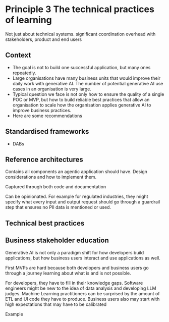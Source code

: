 # Principle 3 The technical practices of learning

Not just about technical systems. significant coordination overhead with stakeholders, product and end users 

## Context

- The goal is not to build one successful application, but many ones repeatedly. 
- Large organisations have many business units that would improve their daily work with generative AI. The number of potential generative AI use cases in an organisation is very large. 
- Typical question we face is not only how to ensure the quality of a single POC or MVP, but how to build reliable best practices that allow an organisation to scale how the organisation applies generative AI to improve business practices. 
- Here are some recommendations

## Standardised frameworks
- DABs

## Reference architectures
Contains all components an agentic application should have. Design considerations and how to implement them. 

Captured through both code and documentation 

Can be opinionated. For example for regulated industries, they might specify what every input and output request should go through a guardrail step that ensures no PII data is mentioned or used. 

## Technical best practices

## Business stakeholder education

Generative AI is not only a paradigm shift for how developers build applications, but how business users interact and use applications as well. 

First MVPs are hard because both developers and business users go through a journey learning about what is and is not possible. 

For developers, they have to fill in their knowledge gaps. Software engineers might be new to the idea of data analysis and developing LLM judges. Machine Learning practitioners can be surprised by the amount of ETL and UI code they have to produce. Business users also may start with high expectations that may have to be calibrated 

Example 